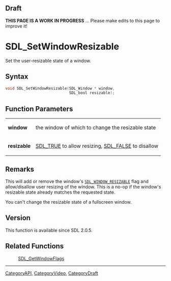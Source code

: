 
== Draft ==

'''THIS PAGE IS A WORK IN PROGRESS''' ... Please make edits to this page to improve it!


<!-- #*^*^*^*^*See https://wiki.libsdl.org/SGFunctions for details on editing this page*^*^*^*^* -->
= SDL_SetWindowResizable =

Set the user-resizable state of a window.

== Syntax ==

<syntaxhighlight lang='c'>
void SDL_SetWindowResizable(SDL_Window * window,
                            SDL_bool resizable);
</syntaxhighlight>

== Function Parameters ==

{|
|'''window'''
|the window of which to change the resizable state
|-
|'''resizable'''
|[[SDL_TRUE]] to allow resizing, [[SDL_FALSE]] to disallow
|}

== Remarks ==

This will add or remove the window's <code>[[SDL_WINDOW_RESIZABLE]]</code>
flag and allow/disallow user resizing of the window. This is a no-op if the
window's resizable state already matches the requested state.

You can't change the resizable state of a fullscreen window.

== Version ==

This function is available since SDL 2.0.5.



== Related Functions ==

:[[SDL_GetWindowFlags]]

----
[[CategoryAPI]], [[CategoryVideo]], [[CategoryDraft]]
<!-- #See the Style Guide for instructions on editing the footer. -->


